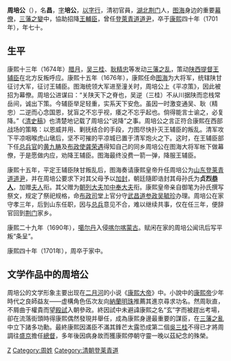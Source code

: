 '''周培公'''（{{bd|1632年||1701年|catIdx=Z周}}），名'''昌'''，[[表字|字]]'''培公'''，[[以字行|以字行]]，清初官員，[[湖北|湖北]][[荆门|荆门]]人，[[图海|图海]]身边的重要[[幕僚|幕僚]]，[[三藩之變|三藩之變]]中，協助招降[[王輔臣|王輔臣]]，曾任[[登萊青道|登萊青道]][[道尹|道尹]]，卒于[[康熙|康熙]]四十年（1701年），年七十。

== 生平 ==

康熙十三年（1674年）[[腊月|腊月]]，[[吴三桂|吴三桂]]、[[耿精忠|耿精忠]]等发动[[三藩之乱|三藩之乱]]，策动[[陕西|陕西]][[提督|提督]][[王辅臣|王辅臣]]在北方反叛呼应。康熙十五年（1676年），康熙任命[[图海|图海]]为大将军，统辖陕甘征讨大军，征讨王辅臣。图海统领大军进至潼关时，周培公上《平凉策》，因此被招为幕僚。周培公进谋曰：“关陕天下之脊也，吴逆（三桂）不从川据陕而恋栈常岳间，诚出下策。今辅臣举足轻重，实系天下安危。虽因一时激变通吴、耿（精忠）二逆而心念国恩，犹盲之不忘乎视，痿之不忘乎起也。倘得能言士谕之，必复降。”《[[清史稿|清史稿]]》也清楚地记载了周培公“说降”之事。周培公之言正符合康熙在西部战场的策略：以恩威并用、剿抚结合的手段，力图尽快扑灭王辅臣的叛乱。清军攻下平凉咽喉虎山墩后，坚不可摧的平凉城已置于清军炮火之下。这时，在王辅臣部下任[[总兵官|总兵官]]的[[黄九畴|黄九畴]]及[[布政使|布政使]][[龚荣遇|龚荣遇]]得知自己的同乡周培公在图海大将军帐下做幕僚，于是愿做内应，劝降王辅臣。图海最终没费一箭一弹，降服王辅臣。

康熙十五年，平定王辅臣陕甘叛乱后，图海奏请康熙皇帝升任周培公为[[山东|山东]][[登莱青道|登莱青道]][[道尹|道尹]]，并在周培公要求下对其父母予以[[加封|加封]]，朝廷隨即诰封其母孙氏为'''贞烈[[恭人|恭人]]'''，加赠[[夫人|夫人]]衔。其父赠为[[朝列大夫|朝列大夫]]加[[中奉大夫|中奉大夫]]衔。康熙皇帝亲自御笔为孙氏撰写祭文，规定了祭祀规格，命[[布政司|布政司]]堂上官分守[[武昌道|武昌道]][[参政|参政]][[吴毓珍|吴毓珍]]办理。周培公在家守孝三年，后到山东任职，因与[[总兵|总兵]]意见不合，难以继续共事，仅在任三年，便辞官回到[[荆门|荆门]]家乡。

康熙二十九年（1690年），[[噶尔丹|噶尔丹]]入侵[[喀尔喀蒙古|喀尔喀蒙古]]。赋闲在家的周培公闻讯后写平叛“条呈”。

康熙四十年（1701年），周卒于家中。

== 文学作品中的周培公 ==

周培公的文学形象主要出现在[[二月河|二月河]]的小说《[[康熙大帝|康熙大帝]]》中。小說中的[[康熙帝|康熙帝]]少年時代之良師益友——虚構角色伍次友向[[納蘭明珠|納蘭明珠]]推薦其進京尋求功名。然周耿直，不屑曲于權貴而望[[殿試|殿試]]入朝參政。終因試中未避諱康熙之名“玄”字而被趕出考場，卻在流落街頭時得康熙偶然發現并舉任，成為康熙身邊最重要的謀臣，在[[三藩之亂|三藩之亂]]中立下諸多功勳。最終康熙因滿臣不滿其鋒芒太露恐成第二個[[吳三桂|吳三桂]]不得已才將周調往[[盛京|盛京]]擔任[[總督|總督]]，多年後因病身故而獲康熙停朝守靈一晚以茲紀念的殊榮。

[[Category:荆门人|Z]]
[[Category:周姓|Category:周姓]]
[[Category:清朝登莱青道|Category:清朝登莱青道]]